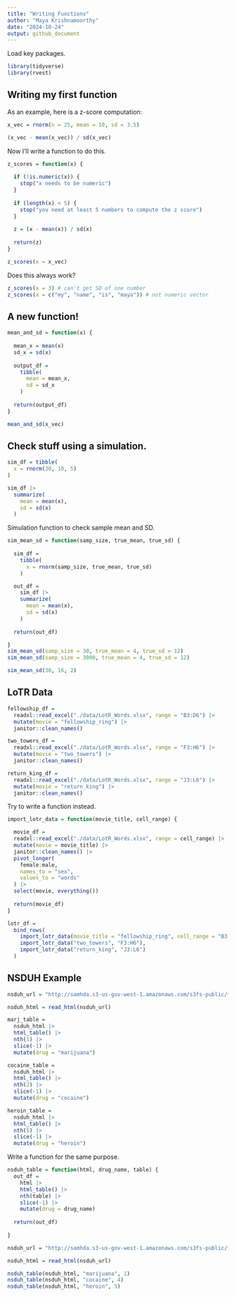 ```yaml
---
title: "Writing Functions"
author: "Maya Krishnamoorthy"
date: "2024-10-24"
output: github_document
---
```


Load key packages.

```r
library(tidyverse)
library(rvest)
```

## Writing my first function

As an example, here is a z-score computation:

```r
x_vec = rnorm(n = 25, mean = 10, sd = 3.5)

(x_vec - mean(x_vec)) / sd(x_vec)
```

Now I'll write a function to do this.

```r
z_scores = function(x) {
  
  if (!is.numeric(x)) {
    stop("x needs to be numeric")
  }
  
  if (length(x) < 5) {
    stop("you need at least 5 numbers to compute the z score")
  }
  
  z = (x - mean(x)) / sd(x)
  
  return(z)
}

z_scores(x = x_vec)
```

Does this always work?

```r
z_scores(x = 3) # can't get SD of one number
z_scores(x = c("my", "name", "is", "maya")) # not numeric vector

```


## A new function!

```r
mean_and_sd = function(x) {
  
  mean_x = mean(x)
  sd_x = sd(x)
  
  output_df =
    tibble(
      mean = mean_x,
      sd = sd_x
    )
  
  return(output_df)
}

mean_and_sd(x_vec)
```


## Check stuff using a simulation.

```r
sim_df = tibble(
  x = rnorm(30, 10, 5)
)

sim_df |> 
  summarize(
    mean = mean(x),
    sd = sd(x)
  )
```

Simulation function to check sample mean and SD.

```r
sim_mean_sd = function(samp_size, true_mean, true_sd) {
  
  sim_df = 
    tibble(
      x = rnorm(samp_size, true_mean, true_sd)
    )

  out_df =
    sim_df |> 
    summarize(
      mean = mean(x),
      sd = sd(x)
    )
  
  return(out_df)

}
sim_mean_sd(samp_size = 30, true_mean = 4, true_sd = 12)
sim_mean_sd(samp_size = 3000, true_mean = 4, true_sd = 12)

sim_mean_sd(30, 16, 2)
```

## LoTR Data

```r
fellowship_df = 
  readxl::read_excel("./data/LotR_Words.xlsx", range = "B3:D6") |>
  mutate(movie = "fellowship_ring") |> 
  janitor::clean_names()

two_towers_df = 
  readxl::read_excel("./data/LotR_Words.xlsx", range = "F3:H6") |>
  mutate(movie = "two_towers") |> 
  janitor::clean_names()

return_king_df = 
  readxl::read_excel("./data/LotR_Words.xlsx", range = "J3:L6") |>
  mutate(movie = "return_king") |> 
  janitor::clean_names()
```

Try to write a function instead.

```r
import_lotr_data = function(movie_title, cell_range) {

  movie_df = 
  readxl::read_excel("./data/LotR_Words.xlsx", range = cell_range) |>
  mutate(movie = movie_title) |> 
  janitor::clean_names() |> 
  pivot_longer(
    female:male,
    names_to = "sex",
    values_to = "words"
  ) |>
  select(movie, everything())
  
  return(movie_df)
}

lotr_df = 
  bind_rows(
    import_lotr_data(movie_title = "fellowship_ring", cell_range = "B3:D6"),
    import_lotr_data("two_towers", "F3:H6"),
    import_lotr_data("return_king", "J3:L6")
  )
```

## NSDUH Example

```r
nsduh_url = "http://samhda.s3-us-gov-west-1.amazonaws.com/s3fs-public/field-uploads/2k15StateFiles/NSDUHsaeShortTermCHG2015.htm"

nsduh_html = read_html(nsduh_url)

marj_table = 
  nsduh_html |> 
  html_table() |> 
  nth(1) |> 
  slice(-1) |> 
  mutate(drug = "marijuana")

cocaine_table = 
  nsduh_html |> 
  html_table() |> 
  nth(2) |> 
  slice(-1) |> 
  mutate(drug = "cocaine")

heroin_table = 
  nsduh_html |> 
  html_table() |> 
  nth(5) |> 
  slice(-1) |> 
  mutate(drug = "heroin")
```

Write a function for the same purpose.

```r

nsduh_table = function(html, drug_name, table) {
  out_df = 
    html |> 
    html_table() |> 
    nth(table) |>
    slice(-1) |> 
    mutate(drug = drug_name)
  
  return(out_df)
  
}

nsduh_url = "http://samhda.s3-us-gov-west-1.amazonaws.com/s3fs-public/field-uploads/2k15StateFiles/NSDUHsaeShortTermCHG2015.htm"

nsduh_html = read_html(nsduh_url)

nsduh_table(nsduh_html, "marijuana", 1)
nsduh_table(nsduh_html, "cocaine", 4)
nsduh_table(nsduh_html, "heroin", 5)

```



